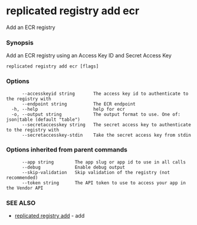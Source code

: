 # replicated registry add ecr

Add an ECR registry

### Synopsis

Add an ECR registry using an Access Key ID and Secret Access Key

```
replicated registry add ecr [flags]
```

### Options

```
      --accesskeyid string       The access key id to authenticate to the registry with
      --endpoint string          The ECR endpoint
  -h, --help                     help for ecr
  -o, --output string            The output format to use. One of: json|table (default "table")
      --secretaccesskey string   The secret access key to authenticate to the registry with
      --secretaccesskey-stdin    Take the secret access key from stdin
```

### Options inherited from parent commands

```
      --app string        The app slug or app id to use in all calls
      --debug             Enable debug output
      --skip-validation   Skip validation of the registry (not recommended)
      --token string      The API token to use to access your app in the Vendor API
```

### SEE ALSO

* [replicated registry add](replicated-cli-registry-add)	 - add

